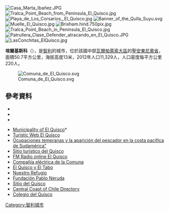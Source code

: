 [[Image:Casa_Marta_Ibañez.JPG|thumb]]
[[Image:Tralca_Point_Beach_from_Peninsula_El_Quisco.jpg|thumb]]
[[Image:Playa_de_Los_Corsarios,_El_Quisco.jpg|thumb]]
[[Image:Banner_of_the_Qulla_Suyu.svg|thumb]]
[[Image:Muelle_El_Quisco.jpg|thumb]]
[[Image:Brixham.hind.750pix.jpg|thumb]]
[[Image:Tralca_Point_Beach_in_Peninsula_El_Quisco.jpg|thumb]] 
[[Image:Patrullera_Clase_Defender_atracando_en_El_Quisco.JPG|thumb]]
[[Image:LasConchitas_ElQuisco.jpg|thumb]]

'''埃爾基斯科'''（{{lang-es|El Quisco}}），是[[智利|智利]]的城市，位於該國中部[[瓦爾帕萊索大區|瓦爾帕萊索大區]]的[[聖安東尼奧省|聖安東尼奧省]]，面積50.7平方公里，海拔高度13米，2012年人口11,329人，人口密度每平方公里220人。

[[Image:Comuna_de_El_Quisco.svg|right]]

{{Coord|33|23|28|S|71|41|34|W|display=title}}

==參考資料==
*{{Cite web |url = http://www.elquisco.cl/ |title = Municipality of El Quisco |accessdate = 20 November 2010 |language = es |archive-date = 2009-01-16 |archive-url = https://web.archive.org/web/20090116065311/http://www.guiaelquisco.cl/ |dead-url = no }}
*{{Cite web |url= http://www.ine.cl/canales/chile_estadistico/censos_poblacion_vivienda/censo_pobl_vivi.php |title= National Statistics Institute |accessdate= 20 November 2010 |language= es |archive-date= 2017-06-03 |archive-url= https://web.archive.org/web/20170603180722/http://www.ine.cl/canales/chile_estadistico/censos_poblacion_vivienda/censo_pobl_vivi.php |dead-url= no }}
*{{URL|http://www.elquisco.cl/}}

*[http://www.elquisco.cl Municipality of El Quisco]* {{Wayback|url=http://www.elquisco.cl/ |date=20090116065311 }}
*[http://www.elquiscochile.cl Turistic Web El Quisco] {{Wayback|url=http://www.elquiscochile.cl/ |date=20201026064308 }}
*[https://www.webcitation.org/query?url=http://www.geocities.com/veguiiii/CR/Llagostera.doc&date=2009-10-25+23:53:58 Ocupaciones tempranas y la aparición del pescador en la costa pacífica de Sudamérica”]
*[https://web.archive.org/web/20090118211146/http://playaelquisco.cl/ Sitio turístico del Quisco]
*[http://www.radiovacaciones.cl FM Radio online El Quisco ] {{Wayback|url=http://www.radiovacaciones.cl/ |date=20201021153401 }}
*[http://www.litoral.cl Compañía eléctrica de la Comuna] {{Wayback|url=http://www.litoral.cl/ |date=20210102183739 }}
*[https://web.archive.org/web/20090123232251/http://elquiscoeltabo.cl/ El Quisco y El Tabo]
*[http://www.nuestrorefugio.com Nuestro Refugio] {{Wayback|url=http://www.nuestrorefugio.com/ |date=20200203072644 }}
*[https://web.archive.org/web/20071013103913/http://www.fundacionpabloneruda.cl/ Fundación Pablo Neruda]
*[http://www.elquiscochile.cl Sitio del Quisco] {{Wayback|url=http://www.elquiscochile.cl/ |date=20201026064308 }}
*[http://www.litoralcentralchile.com Central Coast of Chile Directory] {{Wayback|url=http://www.litoralcentralchile.com/ |date=20200529040127 }}
*[https://web.archive.org/web/20090224051420/http://www.colegioelquisco.cl/ Colegio del Quisco]

{{Chile-geo-stub}}
[[Category:智利城市|Category:智利城市]]